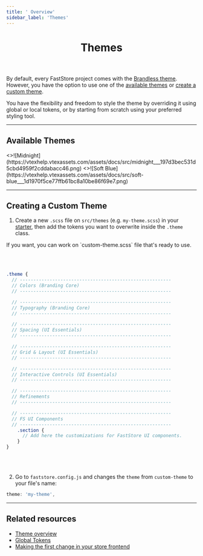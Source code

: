 ```yaml
---
title: ' Overview'
sidebar_label: 'Themes'
---
```


<header className="hero">

# Themes


</header>

By default, every FastStore project comes with the [Brandless theme](/docs/theming-overview#brandless-and-the-theming-structure). However, you have the option to use one of the [available themes](#available-themes) or [create a custom theme](#creating-a-custom-theme).


<Callout type="info" emoji="ℹ️">
  You have the flexibility and freedom to style the theme by overriding it using global or local tokens, or by starting from scratch using your preferred styling tool.
</Callout>

---

## Available Themes


<Cards num={2}>
  <Card image arrow title="Midnight" href="/docs/themes/midnight">
    <>![Midnight](https://vtexhelp.vtexassets.com/assets/docs/src/midnight___197d3bec531d5cbd4959f2cddabacc46.png)</>
  </Card>
  <Card image arrow title="Soft Blue" href="/docs/themes/soft-blue">
    <>![Soft Blue](https://vtexhelp.vtexassets.com/assets/docs/src/soft-blue___1d1970f5ce77ffb61bc8a10be86f69e7.png)</>
  </Card>
</Cards>


---

## Creating a Custom Theme

1. Create a new `.scss` file on `src/themes` (e.g. `my-theme.scss`) in your [starter](https://github.com/vtex-sites/starter.store), then add the tokens you want to overwrite inside the `.theme` class.

<Callout type="info" emoji="ℹ️">
  If you want, you can work on `custom-theme.scss` file that's ready to use.
</Callout>

<br></br>

```scss filename="src/themes/my-theme.scss"
.theme {
  // --------------------------------------------------------
  // Colors (Branding Core)
  // --------------------------------------------------------

  // --------------------------------------------------------
  // Typography (Branding Core)
  // --------------------------------------------------------

  // --------------------------------------------------------
  // Spacing (UI Essentials)
  // --------------------------------------------------------

  // --------------------------------------------------------
  // Grid & Layout (UI Essentials)
  // --------------------------------------------------------

  // --------------------------------------------------------
  // Interactive Controls (UI Essentials)
  // --------------------------------------------------------

  // --------------------------------------------------------
  // Refinements
  // --------------------------------------------------------

  // --------------------------------------------------------
  // FS UI Components
  // --------------------------------------------------------
    .section {
      // Add here the customizations for FastStore UI components.
    }
}
```
<br></br>

2. Go to `faststore.config.js` and changes the `theme` from `custom-theme` to your file's name:

```js filename="faststore.config.js"
theme: 'my-theme',
```
---

 ## Related resources

 - [Theme overview](/docs/theming-overview)
 - [Global Tokens](/docs/global-tokens/overview)
 - [Making the first change in your store frontend](/docs/getting-started/2-setting-up-the-project#step-3-making-the-first-change-in-your-store-frontend)
